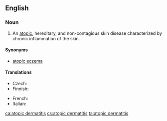 ==English==
{{wikipedia}}

===Noun===
{{en-noun|head=[[atopic]] [[dermatitis]]|?}}

# {{context|pathology|lang=en}} An [[atopic]], hereditary, and non-contagious skin disease characterized by chronic inflammation of the skin.

====Synonyms====
* [[atopic eczema]]

====Translations====
{{trans-top|skin disease}}
* Czech: {{t+|cs|atopický ekzém|m}}
* Finnish: {{t|fi|atooppinen ekseema}}
{{trans-mid}}
* French: {{t|fr|dermatite atopique|f}}
* Italian: {{t|it|dermatite atopica|f}}
{{trans-bottom}}

[[ca:atopic dermatitis]]
[[cs:atopic dermatitis]]
[[ta:atopic dermatitis]]